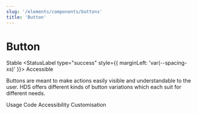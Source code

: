 ```yaml
---
slug: '/elements/components/buttons'
title: 'Button'
---
```





# Button

<StatusLabel type="info">Stable</StatusLabel>
<StatusLabel type="success" style={{ marginLeft: 'var(--spacing-xs)' }}>
  Accessible
</StatusLabel>

Buttons are meant to make actions easily visible and understandable to the user. HDS offers different kinds of button variations which each suit for different needs.

<Tabs>
  <Tabs.TabList className="pageTabsList">
    <Tabs.Tab>Usage</Tabs.Tab>
    <Tabs.Tab>Code</Tabs.Tab>
    <Tabs.Tab>Accessibility</Tabs.Tab>
    <Tabs.Tab>Customisation</Tabs.Tab>
  </Tabs.TabList>
  <Tabs.TabPanel>
    <Usage />
  </Tabs.TabPanel>
  <Tabs.TabPanel>
    <Code />
  </Tabs.TabPanel>
  <Tabs.TabPanel>
    <Accessibility />
  </Tabs.TabPanel>
  <Tabs.TabPanel>
    <Customisation />
  </Tabs.TabPanel>
</Tabs>

